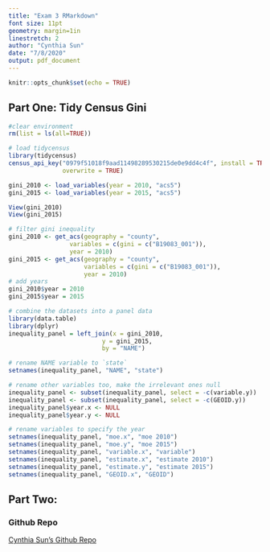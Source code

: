 ```yaml
---
title: "Exam 3 RMarkdown"
font size: 11pt
geometry: margin=1in
linestretch: 2
author: "Cynthia Sun"
date: "7/8/2020"
output: pdf_document
---
```


```r
knitr::opts_chunk$set(echo = TRUE)
```

## Part One: Tidy Census Gini

```r
#clear environment
rm(list = ls(all=TRUE))

# load tidycensus 
library(tidycensus)
census_api_key("0979f51018f9aad11498289530215de0e9dd4c4f", install = TRUE,
               overwrite = TRUE)

gini_2010 <- load_variables(year = 2010, "acs5")
gini_2015 <- load_variables(year = 2015, "acs5")

View(gini_2010)
View(gini_2015)

# filter gini inequality
gini_2010 <- get_acs(geography = "county", 
                 variables = c(gini = c("B19083_001")), 
                 year = 2010)
gini_2015 <- get_acs(geography = "county", 
                     variables = c(gini = c("B19083_001")), 
                     year = 2010)
# add years
gini_2010$year = 2010
gini_2015$year = 2015

# combine the datasets into a panel data
library(data.table)
library(dplyr)
inequality_panel = left_join(x = gini_2010,
                          y = gini_2015,
                          by = "NAME")

# rename NAME variable to `state`
setnames(inequality_panel, "NAME", "state")

# rename other variables too, make the irrelevant ones null
inequality_panel <- subset(inequality_panel, select = -c(variable.y))
inequality_panel <- subset(inequality_panel, select = -c(GEOID.y))
inequality_panel$year.x <- NULL
inequality_panel$year.y <- NULL

# rename variables to specify the year
setnames(inequality_panel, "moe.x", "moe 2010")
setnames(inequality_panel, "moe.y", "moe 2015")
setnames(inequality_panel, "variable.x", "variable")
setnames(inequality_panel, "estimate.x", "estimate 2010")
setnames(inequality_panel, "estimate.y", "estimate 2015")
setnames(inequality_panel, "GEOID.x", "GEOID")

```

## Part Two:


### Github Repo
[Cynthia Sun's Github Repo](https://github.com/cynthiamsun/DataSciExam3)